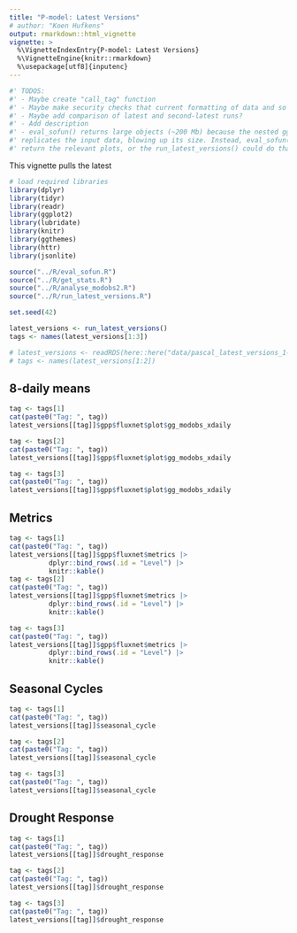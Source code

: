```yaml
---
title: "P-model: Latest Versions"
# author: "Koen Hufkens"
output: rmarkdown::html_vignette
vignette: >
  %\VignetteIndexEntry{P-model: Latest Versions}
  %\VignetteEngine{knitr::rmarkdown}
  %\usepackage[utf8]{inputenc}
---
```


```r

#' TODOS:
#' - Maybe create "call_tag" function
#' - Maybe make security checks that current formatting of data and so on only applies to v4.0-4.3
#' - Maybe add comparison of latest and second-latest runs?
#' - Add description
#' - eval_sofun() returns large objects (~200 Mb) because the nested ggplots holds
#' replicates the input data, blowing up its size. Instead, eval_sofun() could only
#' return the relevant plots, or the run_latest_versions() could do that.
```

This vignette pulls the latest 

```r
# load required libraries
library(dplyr)
library(tidyr)
library(readr)
library(ggplot2)
library(lubridate)
library(knitr)
library(ggthemes)
library(httr)
library(jsonlite)

source("../R/eval_sofun.R")
source("../R/get_stats.R")
source("../R/analyse_modobs2.R")
source("../R/run_latest_versions.R")

set.seed(42)
```

```r
latest_versions <- run_latest_versions()
tags <- names(latest_versions[1:3])
```

```r
# latest_versions <- readRDS(here::here("data/pascal_latest_versions_1-2.rds"))
# tags <- names(latest_versions[1:2])
```

## 8-daily means
```r
tag <- tags[1]
cat(paste0("Tag: ", tag))
latest_versions[[tag]]$gpp$fluxnet$plot$gg_modobs_xdaily

tag <- tags[2]
cat(paste0("Tag: ", tag))
latest_versions[[tag]]$gpp$fluxnet$plot$gg_modobs_xdaily

tag <- tags[3]
cat(paste0("Tag: ", tag))
latest_versions[[tag]]$gpp$fluxnet$plot$gg_modobs_xdaily
```

##  Metrics
```r
tag <- tags[1]
cat(paste0("Tag: ", tag))
latest_versions[[tag]]$gpp$fluxnet$metrics |> 
          dplyr::bind_rows(.id = "Level") |> 
          knitr::kable()
tag <- tags[2]
cat(paste0("Tag: ", tag))
latest_versions[[tag]]$gpp$fluxnet$metrics |> 
          dplyr::bind_rows(.id = "Level") |> 
          knitr::kable()

tag <- tags[3]
cat(paste0("Tag: ", tag))
latest_versions[[tag]]$gpp$fluxnet$metrics |> 
          dplyr::bind_rows(.id = "Level") |> 
          knitr::kable()
```

## Seasonal Cycles
```r
tag <- tags[1]
cat(paste0("Tag: ", tag))
latest_versions[[tag]]$seasonal_cycle

tag <- tags[2]
cat(paste0("Tag: ", tag))
latest_versions[[tag]]$seasonal_cycle

tag <- tags[3]
cat(paste0("Tag: ", tag))
latest_versions[[tag]]$seasonal_cycle
```

## Drought Response
```r
tag <- tags[1]
cat(paste0("Tag: ", tag))
latest_versions[[tag]]$drought_response

tag <- tags[2]
cat(paste0("Tag: ", tag))
latest_versions[[tag]]$drought_response

tag <- tags[3]
cat(paste0("Tag: ", tag))
latest_versions[[tag]]$drought_response
```
